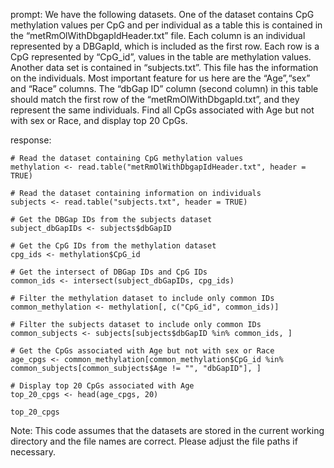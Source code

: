 prompt:
We have the following datasets. One of the dataset contains CpG methylation values per CpG and per individual as a table this is contained in the “metRmOlWithDbgapIdHeader.txt” file. Each column is an individual represented by a DBGapId, which is included as the first row. Each row is a CpG represented by "CpG_id", values in the table are methylation values. Another data set is contained in “subjects.txt”. This file has the information on the individuals. Most important feature for us here are the "Age","sex" and "Race" columns. The "dbGap ID" column (second column) in this table should match the first row of the "metRmOlWithDbgapId.txt", and they represent the same individuals. Find all CpGs associated with Age but not with sex or Race, and display top 20 CpGs.

response:
```
# Read the dataset containing CpG methylation values
methylation <- read.table("metRmOlWithDbgapIdHeader.txt", header = TRUE)

# Read the dataset containing information on individuals
subjects <- read.table("subjects.txt", header = TRUE)

# Get the DBGap IDs from the subjects dataset
subject_dbGapIDs <- subjects$dbGapID

# Get the CpG IDs from the methylation dataset
cpg_ids <- methylation$CpG_id

# Get the intersect of DBGap IDs and CpG IDs
common_ids <- intersect(subject_dbGapIDs, cpg_ids)

# Filter the methylation dataset to include only common IDs
common_methylation <- methylation[, c("CpG_id", common_ids)]

# Filter the subjects dataset to include only common IDs
common_subjects <- subjects[subjects$dbGapID %in% common_ids, ]

# Get the CpGs associated with Age but not with sex or Race
age_cpgs <- common_methylation[common_methylation$CpG_id %in% common_subjects[common_subjects$Age != "", "dbGapID"], ]

# Display top 20 CpGs associated with Age
top_20_cpgs <- head(age_cpgs, 20)

top_20_cpgs
```
Note: This code assumes that the datasets are stored in the current working directory and the file names are correct. Please adjust the file paths if necessary.
